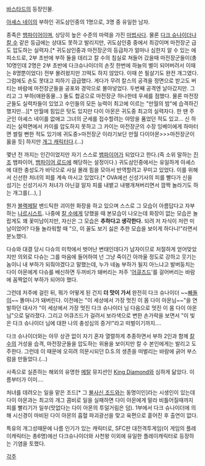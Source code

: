 [[바스타드]]의 등장인물.

[[아셰스 네이]]의 부하인 귀도삼인중의 1명으로, 3명 중 유일한 남자.

종족은 [[뱀파이어]]이며, 상당히 높은 수준의 마력을 가진 [[마법사]]다. 물론 [[다크 슈나이더]]나 [[칼 수]] 같은 등급에는 상대도 못하고 발리지만, 귀도삼인중 중에서 최강이며 마전장군 급도 압도하는 실력자.[* 귀도삼인중과 마전장군의 등급차가 얼마나 심한지 알 수 있는 에피소드로, 2부 초반에 부하 둘을 데리고 칼 수의 침실로 쳐들어 갔을때 마전장군들이(총 10명인데 2명은 2부 초반에 다크슈나이더의 손짓 한번에 하늘의 별이 되어버려서 이때는 8명뿐이었다) 전부 몰려왔지만 끄떡도 하지 않았다. 이때 쓴 필살기도 완전 개그였다. 그럼에도 손도 못대고 피하기 급급했다. 게다가 무려 칼스의 공격을 정면으로 받고도 버티는 바람에 마전장군들을 공포와 경악으로 몰아넣었다. 두번째 공격엔 날아갔지만. 그리고 그 부하(애완동물...) 둘도 합공으로 마전장군 하나한테 우세를 점했다. 물론 마전장군들도 실력차들이 있었고 수인들의 모든 능력이 최고에 이르는 "만월의 밤"에 습격하긴 했지만...][* 만월에 힘입은 탓도 있지만 다이 아몬은 귀도중 최고의 실력자다. 한 땐 주군인 아셰스 네이를 없애고 그녀의 군세를 접수할려는 야망을 품었던 적도 있고... 신 하리는 실력면에서 카이를 압도하지 못하고 그 카이는 마전장군의 수장 잉베이에게 하마터면 썰릴 뻔한 적도 있기에 귀도중>마전장군 이라기보단 만월 다이아몬>>>마전장군이 옳을 듯] 하지만 [[개그 캐릭터]]다.(…)

몇년 전 까지는 인간이었지만 자기 스스로 [[뱀파이어]]가 되었다고 한다.(즉 소위 말하는 [[진조]] 뱀파이어, [[뱀파이어 로드]]에 해당하는 설정이다.) 귀도삼인중에서는 유일하게 아셰스에 대한 충성도가 바닥으로 사실 몰래 힘을 모아서 반역할려고 꾸미고 있었다. 이를 위해서 신선한 처녀의 피를 계속 마시고 있었다.[* OVA에선 신성기사의 피를 빨다가 신을 섬기는 신성기사가 처녀가 아닌걸 알자 피를 내뱉고 내팽개쳐버리면서 깜짝 놀라기도 하는 개그를(…), ]

뭔가 [[블랙메탈]] 밴드틱한 괴이한 화장을 하고 있으며 스스로 그 모습이 아름답다고 자부하는 [[나르시스트]]. 나중에 [[칼 수]]에게 당했을 때 본모습이 나오는데 화장이 없는 모습은 놀랍게도 꽤 꽃미남이지만, 자신은 그 모습은 '''추하다고 생각한다.''' 되려 저 자식이 저런 미남이었어? 다들 놀라워할 때 "으, 이 꼴도 보기 싫은 추한 모습을 보이게 하다니!"라면서 분노했다.

다슈와 대결 당시 다슈의 미학에서 벗어난 변태인데다가 남자이므로 처절하게 얻어맞았지만 의외로 다슈는 그를 마음에 들어하여 넌 그냥 죽이긴 아까울 정도로 강하고 웃기는 놈이니 내 부하가 되줘야겠다고 말했는데, 누가 네놈 부하가 될지 아느냐고 발버둥치는 다이 아몬에게 다슈를 배신하면 두꺼비가 돼버리는 저주 '[[어큐즈드]]'를 걸어버리는 바람에 꼼짝없이 부하가 되어야 했다.

그런데 저주에 걸린 뒤, 뭐가 어떻게 된 건지 '''더 맛이 가서''' 완전히 다크 슈나이더 ~~[[빠돌이]]~~ 똘마니가 돼버린다. 이전에는 "이 세상에서 가장 멋진 이 몸 다이 아몬님~~"을 연발하던 대사가 "이 세상에서 가장 멋진 다크 슈나이더 님 다음으로 멋진 이 몸 다이 아몬님"으로 달라졌다. 그리고 어큐즈드가 걸려서 보라색으로 변한 손가락을 보면서 "이 빛은 다크 슈나이더 님에 대한 나의 충성심의 증거!"라고 떠벌이기까지….

다크 슈나이더와는 아무 상관 없이 자기 혼자 열렬하게 추종하면서 부하 2인과 함께 [[칼 수]]의 거성을 습격, 마전장군들을 압도하는 위용을 보이지만 칼 수 본인에게는 발리고 도주한다. 그런데 이 때문에 오히려 의문시되던 D.S.의 생존을 떠벌리는 바람에 긁어 부스럼을 만들었다.(…)

사족으로 실존하는 해외의 유명한 [[메탈]] 뮤지션인 [[King Diamond]]와 심하게 닮았다. 이름부터가 이미....

처녀를 데려오는 일을 맡은 조드[* 그 [[불사신 조드]]와는 동명이인]라는 시생인이 있는데 다이 아몬과는 최고의 개그 콤비로 일을 실패하면 다이 아몬에게 말라 비틀어질때까지 피를 빨리기가 일쑤(맛없다는 다이 아몬의 투덜거림은 덤). 1부에서 다크 슈나이더에 의해 시신경이 마비된 다이 아몬의 흡혈 파괴광선을 맞고 육편으로 흩어진 후 출연이 없다.  

특유의 개그성때문에 나름 인기가 있는 캐릭터로, SFC판 대전격투게임(이 게임의 플레이캐릭터는 총6명)에선 다크슈나이더와 사천왕 이외에 유일한 플레이캐릭터로 등장하는 기염을 토했다.

[[각주]]
